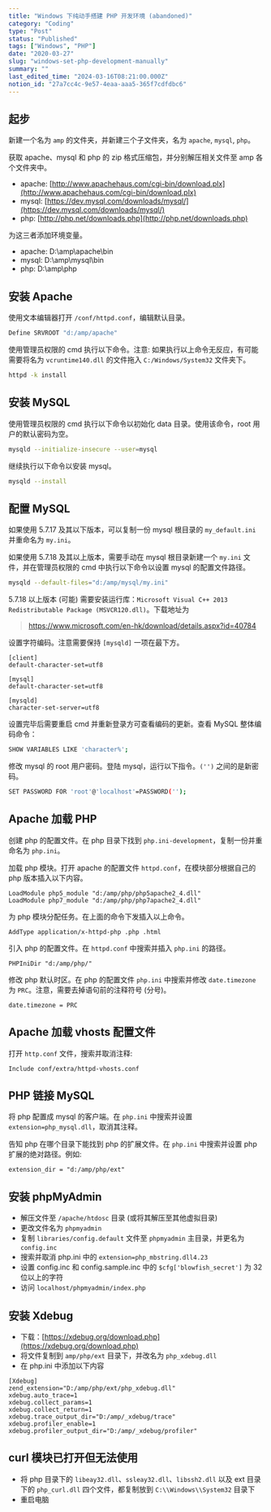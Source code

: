 ```yaml
---
title: "Windows 下纯动手搭建 PHP 开发环境 (abandoned)"
category: "Coding"
type: "Post"
status: "Published"
tags: ["Windows", "PHP"]
date: "2020-03-27"
slug: "windows-set-php-development-manually"
summary: ""
last_edited_time: "2024-03-16T08:21:00.000Z"
notion_id: "27a7cc4c-9e57-4eaa-aaa5-365f7cdfdbc6"
---
```



## 起步


新建一个名为 `amp` 的文件夹，并新建三个子文件夹，名为 `apache`, `mysql`, `php`。


获取 apache、mysql 和 php 的 zip 格式压缩包，并分别解压相关文件至 amp 各个文件夹中。

- apache: [http://www.apachehaus.com/cgi-bin/download.plx](http://www.apachehaus.com/cgi-bin/download.plx)
- mysql: [https://dev.mysql.com/downloads/mysql/](https://dev.mysql.com/downloads/mysql/)
- php: [http://php.net/downloads.php](http://php.net/downloads.php)

为这三者添加环境变量。

- apache: D:\amp\apache\bin
- mysql: D:\amp\mysql\bin
- php: D:\amp\php

## 安装 Apache


使用文本编辑器打开 `/conf/httpd.conf`，编辑默认目录。


```bash
Define SRVROOT "d:/amp/apache"
```


使用管理员权限的 cmd 执行以下命令。注意: 如果执行以上命令无反应，有可能需要将名为 `vcruntime140.dll` 的文件拖入 `C:/Windows/System32` 文件夹下。


```bash
httpd -k install
```


## 安装 MySQL


使用管理员权限的 cmd 执行以下命令以初始化 data 目录。使用该命令，root 用户的默认密码为空。


```bash
mysqld --initialize-insecure --user=mysql
```


继续执行以下命令以安装 mysql。


```bash
mysqld --install
```


## 配置 MySQL


如果使用 5.7.17 及其以下版本，可以复制一份 mysql 根目录的 `my_default.ini` 并重命名为 `my.ini`。


如果使用 5.7.18 及其以上版本，需要手动在 mysql 根目录新建一个 `my.ini` 文件，并在管理员权限的 cmd 中执行以下命令以设置 mysql 的配置文件路径。


```bash
mysqld --default-files="d:/amp/mysql/my.ini"
```


5.7.18 以上版本 (可能) 需要安装运行库：`Microsoft Visual C++ 2013 Redistributable Package (MSVCR120.dll)`。下载地址为


> https://www.microsoft.com/en-hk/download/details.aspx?id=40784


设置字符编码。注意需要保持 `[mysqld]` 一项在最下方。


```text
[client]
default-character-set=utf8

[mysql]
default-character-set=utf8

[mysqld]
character-set-server=utf8
```


设置完毕后需要重启 cmd 并重新登录方可查看编码的更新。查看 MySQL 整体编码命令：


```bash
SHOW VARIABLES LIKE 'character%';
```


修改 mysql 的 root 用户密码。登陆 mysql，运行以下指令。`('')` 之间的是新密码。


```bash
SET PASSWORD FOR 'root'@'localhost'=PASSWORD('');
```


## Apache 加载 PHP


创建 php 的配置文件。在 php 目录下找到 `php.ini-development`，复制一份并重命名为 `php.ini`。


加载 php 模块。打开 apache 的配置文件 `httpd.conf`，在模块部分根据自己的 php 版本插入以下内容。


```text
LoadModule php5_module "d:/amp/php/php5apache2_4.dll"
LoadModule php7_module "d:/amp/php/php7apache2_4.dll"
```


为 php 模块分配任务。在上面的命令下发插入以上命令。


```text
AddType application/x-httpd-php .php .html
```


引入 php 的配置文件。在 `httpd.conf` 中搜索并插入 `php.ini` 的路径。


```text
PHPIniDir "d:/amp/php/"
```


修改 php 默认时区。在 php 的配置文件 `php.ini` 中搜索并修改 `date.timezone` 为 `PRC`。注意，需要去掉语句前的注释符号 (分号)。


```text
date.timezone = PRC
```


## Apache 加载 vhosts 配置文件


打开 `http.conf` 文件，搜索并取消注释:


```text
Include conf/extra/httpd-vhosts.conf
```


## PHP 链接 MySQL


将 php 配置成 mysql 的客户端。在 `php.ini` 中搜索并设置 `extension=php_mysql.dll`，取消其注释。


告知 php 在哪个目录下能找到 php 的扩展文件。在 `php.ini` 中搜索并设置 php 扩展的绝对路径。例如:


```text
extension_dir = "d:/amp/php/ext"
```


## 安装 phpMyAdmin

- 解压文件至 `/apache/htdosc` 目录 (或将其解压至其他虚拟目录)
- 更改文件名为 `phpmyadmin`
- 复制 `libraries/config.default` 文件至 `phpmyadmin` 主目录，并更名为 `config.inc`
- 搜索并取消 php.ini 中的 `extension=php_mbstring.dll4.23`
- 设置 config.inc 和 config.sample.inc 中的 `$cfg['blowfish_secret']` 为 32 位以上的字符
- 访问 `localhost/phpmyadmin/index.php`

## 安装 Xdebug

- 下载：[https://xdebug.org/download.php](https://xdebug.org/download.php)
- 将文件复制到 `amp/php/ext` 目录下，并改名为 `php_xdebug.dll`
- 在 php.ini 中添加以下内容

```text
[Xdebug]
zend_extension="D:/amp/php/ext/php_xdebug.dll"
xdebug.auto_trace=1
xdebug.collect_params=1
xdebug.collect_return=1
xdebug.trace_output_dir="D:/amp/_xdebug/trace"
xdebug.profiler_enable=1
xdebug.profiler_output_dir="D:/amp/_xdebug/profiler"
```


## curl 模块已打开但无法使用

- 将 php 目录下的 `libeay32.dll`、`ssleay32.dll`、`libssh2.dll` 以及 ext 目录下的 `php_curl.dll` 四个文件，都复制放到 `C:\\Windows\\System32` 目录下
- 重启电脑
